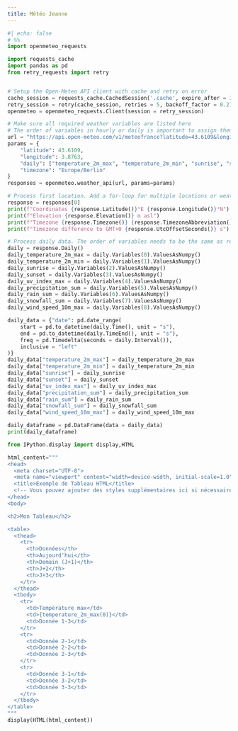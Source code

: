 ```yaml
---
title: Météo Jeanne
---
```

```python
#| echo: false
# %%
import openmeteo_requests

import requests_cache
import pandas as pd
from retry_requests import retry


# Setup the Open-Meteo API client with cache and retry on error
cache_session = requests_cache.CachedSession('.cache', expire_after = 3600)
retry_session = retry(cache_session, retries = 5, backoff_factor = 0.2)
openmeteo = openmeteo_requests.Client(session = retry_session)

# Make sure all required weather variables are listed here
# The order of variables in hourly or daily is important to assign them correctly below
url = "https://api.open-meteo.com/v1/meteofrance?latitude=43.6109&longitude=3.8763&daily=temperature_2m_max,temperature_2m_min,sunrise,sunset,uv_index_max,precipitation_sum,rain_sum,snowfall_sum,wind_speed_10m_max&timezone=Europe%2FBerlin"
params = {
	"latitude": 43.6109,
	"longitude": 3.8763,
	"daily": ["temperature_2m_max", "temperature_2m_min", "sunrise", "sunset", "uv_index_max", "precipitation_sum", "rain_sum", "snowfall_sum", "wind_speed_10m_max"],
	"timezone": "Europe/Berlin"
}
responses = openmeteo.weather_api(url, params=params)

# Process first location. Add a for-loop for multiple locations or weather models
response = responses[0]
print(f"Coordinates {response.Latitude()}°E {response.Longitude()}°N")
print(f"Elevation {response.Elevation()} m asl")
print(f"Timezone {response.Timezone()} {response.TimezoneAbbreviation()}")
print(f"Timezone difference to GMT+0 {response.UtcOffsetSeconds()} s")

# Process daily data. The order of variables needs to be the same as requested.
daily = response.Daily()
daily_temperature_2m_max = daily.Variables(0).ValuesAsNumpy()
daily_temperature_2m_min = daily.Variables(1).ValuesAsNumpy()
daily_sunrise = daily.Variables(2).ValuesAsNumpy()
daily_sunset = daily.Variables(3).ValuesAsNumpy()
daily_uv_index_max = daily.Variables(4).ValuesAsNumpy()
daily_precipitation_sum = daily.Variables(5).ValuesAsNumpy()
daily_rain_sum = daily.Variables(6).ValuesAsNumpy()
daily_snowfall_sum = daily.Variables(7).ValuesAsNumpy()
daily_wind_speed_10m_max = daily.Variables(8).ValuesAsNumpy()

daily_data = {"date": pd.date_range(
	start = pd.to_datetime(daily.Time(), unit = "s"),
	end = pd.to_datetime(daily.TimeEnd(), unit = "s"),
	freq = pd.Timedelta(seconds = daily.Interval()),
	inclusive = "left"
)}
daily_data["temperature_2m_max"] = daily_temperature_2m_max
daily_data["temperature_2m_min"] = daily_temperature_2m_min
daily_data["sunrise"] = daily_sunrise
daily_data["sunset"] = daily_sunset
daily_data["uv_index_max"] = daily_uv_index_max
daily_data["precipitation_sum"] = daily_precipitation_sum
daily_data["rain_sum"] = daily_rain_sum
daily_data["snowfall_sum"] = daily_snowfall_sum
daily_data["wind_speed_10m_max"] = daily_wind_speed_10m_max

daily_dataframe = pd.DataFrame(data = daily_data)
print(daily_dataframe)

from IPython.display import display,HTML

html_content="""
<head>
  <meta charset="UTF-8">
  <meta name="viewport" content="width=device-width, initial-scale=1.0">
  <title>Exemple de Tableau HTML</title>
  <!-- Vous pouvez ajouter des styles supplémentaires ici si nécessaire -->
</head>
<body>

<h2>Mon Tableau</h2>

<table>
  <thead>
    <tr>
      <th>Données</th>
      <th>Aujourd'hui</th>
      <th>Demain (J+1)</th>
      <th>J+2</th>
      <th>J+3</th>
    </tr>
  </thead>
  <tbody>
    <tr>
      <td>Température max</td>
      <td>{temperature_2m_max(0)}</td>
      <td>Donnée 1-3</td>
    </tr>
    <tr>
      <td>Donnée 2-1</td>
      <td>Donnée 2-2</td>
      <td>Donnée 2-3</td>
    </tr>
    <tr>
      <td>Donnée 3-1</td>
      <td>Donnée 3-2</td>
      <td>Donnée 3-3</td>
    </tr>
  </tbody>
</table>
"""
display(HTML(html_content))
```